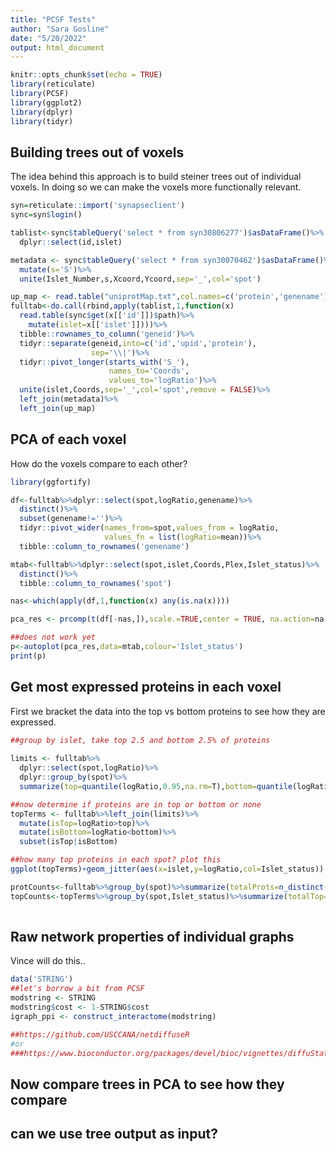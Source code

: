 ---
title: "PCSF Tests"
author: "Sara Gosline"
date: "5/20/2022"
output: html_document
---

```{r setup, include=FALSE}
knitr::opts_chunk$set(echo = TRUE)
library(reticulate)
library(PCSF)
library(ggplot2)
library(dplyr)
library(tidyr)
```

## Building trees out of voxels

The idea behind this approach is to build steiner trees out of individual voxels. In doing so we can make the voxels more functionally relevant. 

```{r cars}

syn=reticulate::import('synapseclient')
sync=syn$login()

tablist<-sync$tableQuery('select * from syn30806277')$asDataFrame()%>%
  dplyr::select(id,islet)

metadata <- sync$tableQuery('select * from syn30070462')$asDataFrame()%>%
  mutate(s='S')%>%
  unite(Islet_Number,s,Xcoord,Ycoord,sep='_',col='spot')

up_map <- read.table("uniprotMap.txt",col.names=c('protein','genename'))
fulltab<-do.call(rbind,apply(tablist,1,function(x)
  read.table(sync$get(x[['id']])$path)%>%
    mutate(islet=x[['islet']])))%>%
  tibble::rownames_to_column('geneid')%>%
  tidyr::separate(geneid,into=c('id','upid','protein'),
                  sep='\\|')%>%
  tidyr::pivot_longer(starts_with('S_'),
                      names_to='Coords',
                      values_to='logRatio')%>%
  unite(islet,Coords,sep='_',col='spot',remove = FALSE)%>%
  left_join(metadata)%>%
  left_join(up_map)

```

## PCA of each voxel

How do the voxels compare to each other? 


```{r pressure, echo=FALSE}
library(ggfortify)

df<-fulltab%>%dplyr::select(spot,logRatio,genename)%>%
  distinct()%>%
  subset(genename!='')%>%
  tidyr::pivot_wider(names_from=spot,values_from = logRatio,
                     values_fn = list(logRatio=mean))%>%
  tibble::column_to_rownames('genename')

mtab<-fulltab%>%dplyr::select(spot,islet,Coords,Plex,Islet_status)%>%
  distinct()%>%
  tibble::column_to_rownames('spot')

nas<-which(apply(df,1,function(x) any(is.na(x))))

pca_res <- prcomp(t(df[-nas,]),scale.=TRUE,center = TRUE, na.action=na.omit)

##does not work yet
p<-autoplot(pca_res,data=mtab,colour='Islet_status')
print(p)
```


## Get most expressed proteins in each voxel

First we bracket the data into the top vs bottom proteins to see how they are expressed.


```{r get top proteins}

##group by islet, take top 2.5 and bottom 2.5% of proteins
  
limits <- fulltab%>%
  dplyr::select(spot,logRatio)%>%
  dplyr::group_by(spot)%>%
  summarize(top=quantile(logRatio,0.95,na.rm=T),bottom=quantile(logRatio,0.05,na.rm=T))

##now determine if proteins are in top or bottom or none
topTerms <- fulltab%>%left_join(limits)%>%
  mutate(isTop=logRatio>top)%>%
  mutate(isBottom=logRatio<bottom)%>%
  subset(isTop|isBottom)

##how many top proteins in each spot? plot this
ggplot(topTerms)+geom_jitter(aes(x=islet,y=logRatio,col=Islet_status))

protCounts<-fulltab%>%group_by(spot)%>%summarize(totalProts=n_distinct(genename))
topCounts<-topTerms%>%group_by(spot,Islet_status)%>%summarize(totalTop=n_distinct(genename))%>%full_join(protCounts)
  

```


## Raw network properties of individual graphs

Vince will do this..
```{R diffuse network}


data('STRING')
##let's borrow a bit from PCSF
modstring <- STRING
modstring$cost <- 1-STRING$cost
igraph_ppi <- construct_interactome(modstring)

##https://github.com/USCCANA/netdiffuseR
#or 
###https://www.bioconductor.org/packages/devel/bioc/vignettes/diffuStats/inst/doc/diffuStats.pdf
```
## Now compare trees in PCA to see how they compare



## can we use tree output as input? 

